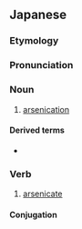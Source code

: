 ==Japanese==
{{ja-kanjitab|ひ|か|yomi=o}}

===Etymology===
{{suffix|ja|砒|tr1=hi|t1=arsenic|化|tr2=-ka|t2=-ate|sort=ひか}}

===Pronunciation===
{{ja-pron|yomi=o|ひか}}

===Noun===
{{ja-noun|ひか}}

# [[arsenication]]

====Derived terms====
* {{ja-r|砒化水素|ひか すいそ|[[arsine]]}}

===Verb===
{{ja-verb-suru|ひか}}

# [[arsenicate]]

====Conjugation====
{{ja-suru|ひか}}
